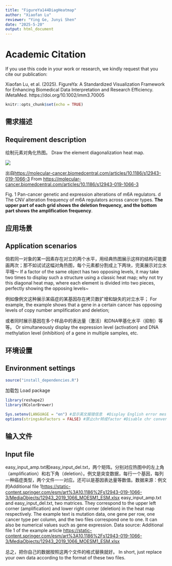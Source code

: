 ```yaml
---
title: "FigureYa144DiagHeatmap"
author: "Xiaofan Lu"
reviewer: "Ying Ge, Junyi Shen"
date: "2025-5-20"
output: html_document
---
```


# Academic Citation
If you use this code in your work or research, we kindly request that you cite our publication:

Xiaofan Lu, et al. (2025). FigureYa: A Standardized Visualization Framework for Enhancing Biomedical Data Interpretation and Research Efficiency. iMetaMed. https://doi.org/10.1002/imm3.70005


```r
knitr::opts_chunk$set(echo = TRUE)
```

## 需求描述
## Requirement description

绘制元素对角化热图。
Draw the element diagonalization heat map.

![](example.png)

出自<https://molecular-cancer.biomedcentral.com/articles/10.1186/s12943-019-1066-3>
From <https://molecular-cancer.biomedcentral.com/articles/10.1186/s12943-019-1066-3>

Fig. 1 Pan-cancer genetic and expression alterations of m6A regulators. d The CNV alteration frequency of m6A regulators across cancer types. **The upper part of each grid shows the deletion frequency, and the bottom part shows the amplification frequency**.

## 应用场景
## Application scenarios

倘若同一对象的某一因素存在对立的两个水平，用经典热图展示这样的结构可能要画两次；那不如试试这幅对角热图，每个元素都分割成上下两块，完美展示对立水平哦～
If a factor of the same object has two opposing levels, it may take two times to display such a structure using a classic heat map; why not try this diagonal heat map, where each element is divided into two pieces, perfectly showing the opposing levels~

例如像例文这种展示某癌症的某基因存在拷贝数扩增和缺失的对立水平；
For example, the example shows that a gene in a certain cancer has opposing levels of copy number amplification and deletion;

或者同时展示基因在多个样品中的表达量（激活）和DNA甲基化水平（抑制）等等。
Or simultaneously display the expression level (activation) and DNA methylation level (inhibition) of a gene in multiple samples, etc.

## 环境设置
## Environment settings


```r
source("install_dependencies.R")

```

加载包
Load package

```r
library(reshape2)
library(RColorBrewer)

Sys.setenv(LANGUAGE = "en") #显示英文报错信息  #Display English error message
options(stringsAsFactors = FALSE) #禁止chr转成factor #Disable chr conversion to factor
```

## 输入文件
## Input file


easy_input_amp.txt和easy_input_del.txt，两个矩阵。分别对应热图中的左上角（amplification）和右下角（deletion）。例文是突变数据，每行一个基因，每列一种癌症类型，两个文件一一对应。还可以是基因表达量等数值。数据来源：例文的Additional file 1<https://static-content.springer.com/esm/art%3A10.1186%2Fs12943-019-1066-3/MediaObjects/12943_2019_1066_MOESM1_ESM.xlsx>
easy_input_amp.txt and easy_input_del.txt, two matrices. They correspond to the upper left corner (amplification) and lower right corner (deletion) in the heat map respectively. The example text is mutation data, one gene per row, one cancer type per column, and the two files correspond one to one. It can also be numerical values such as gene expression. Data source: Additional file 1 of the example article <https://static-content.springer.com/esm/art%3A10.1186%2Fs12943-019-1066-3/MediaObjects/12943_2019_1066_MOESM1_ESM.xlsx>

总之，把你自己的数据按照这两个文件的格式替换就好。
In short, just replace your own data according to the format of these two files.

